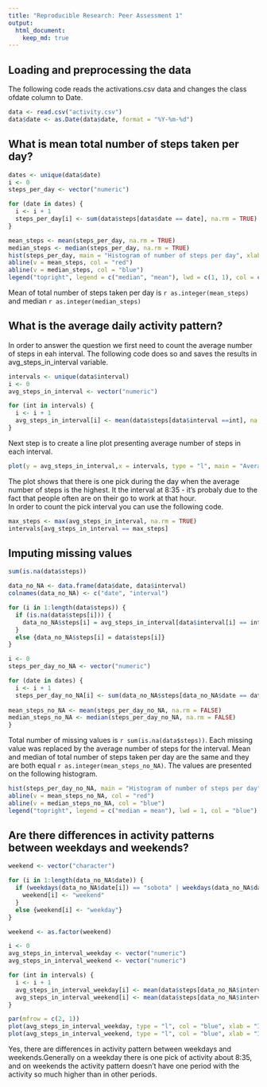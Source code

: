 ```yaml
---
title: "Reproducible Research: Peer Assessment 1"
output: 
  html_document:
    keep_md: true
---
```



## Loading and preprocessing the data

The following code reads the activations.csv data and changes the class ofdate column to Date.
```r
data <- read.csv("activity.csv")  
data$date <- as.Date(data$date, format = "%Y-%m-%d")  
```

## What is mean total number of steps taken per day?

```r
dates <- unique(data$date)
i <- 0
steps_per_day <- vector("numeric")

for (date in dates) {
  i <- i + 1
  steps_per_day[i] <- sum(data$steps[data$date == date], na.rm = TRUE)
}

mean_steps <- mean(steps_per_day, na.rm = TRUE)
median_steps <- median(steps_per_day, na.rm = TRUE)
hist(steps_per_day, main = "Histogram of number of steps per day", xlab = "Number of steps", breaks = 20)
abline(v = mean_steps, col = "red")
abline(v = median_steps, col = "blue")
legend("topright", legend = c("median", "mean"), lwd = c(1, 1), col = c("blue", "red"))

```

Mean of total number of steps taken per day is `r as.integer(mean_steps)` and median `r as.integer(median_steps)`

## What is the average daily activity pattern?

In order to answer the question we first need to count the average number of steps in eah interval. The following code does so and saves the results in avg_steps_in_interval variable.

```r
intervals <- unique(data$interval)
i <- 0
avg_steps_in_interval <- vector("numeric")

for (int in intervals) {
  i <- i + 1
  avg_steps_in_interval[i] <- mean(data$steps[data$interval ==int], na.rm = TRUE)
}
```

Next step is to create a line plot presenting average number of steps in each interval.  

```r
plot(y = avg_steps_in_interval,x = intervals, type = "l", main = "Average daily activity pattern", xlab = "Interval", ylab = "Number of steps")  
```  

The plot shows that there is one pick during the day when the average number of steps is the highest. It the interval at 8:35 - it's probaly due to the fact that people often are on their go to work at that hour.  
In order to count the pick interval you can use the following code.

```r
max_steps <- max(avg_steps_in_interval, na.rm = TRUE)
intervals[avg_steps_in_interval == max_steps]

```

## Imputing missing values

```r
sum(is.na(data$steps))

data_no_NA <- data.frame(data$date, data$interval)
colnames(data_no_NA) <- c("date", "interval")

for (i in 1:length(data$steps)) {
  if (is.na(data$steps[i])) {
    data_no_NA$steps[i] = avg_steps_in_interval[data$interval[i] == intervals]
  }
  else {data_no_NA$steps[i] = data$steps[i]}
}

i <- 0
steps_per_day_no_NA <- vector("numeric")

for (date in dates) {
  i <- i + 1
  steps_per_day_no_NA[i] <- sum(data_no_NA$steps[data_no_NA$date == date], na.rm = FALSE)
  
mean_steps_no_NA <- mean(steps_per_day_no_NA, na.rm = FALSE)
median_steps_no_NA <- median(steps_per_day_no_NA, na.rm = FALSE)
}
```
Total number of missing values is `r sum(is.na(data$steps))`. Each missing value was replaced by the average number of steps for the interval. Mean and median of total number of steps taken per day are the same and they are both equal `r as.integer(mean_steps_no_NA)`. The values are presented on the following histogram.

```r
hist(steps_per_day_no_NA, main = "Histogram of number of steps per day", xlab = "Number of steps", breaks = 20)
abline(v = mean_steps_no_NA, col = "red")
abline(v = median_steps_no_NA, col = "blue")
legend("topright", legend = c("median = mean"), lwd = 1, col = "blue")
```

## Are there differences in activity patterns between weekdays and weekends?

```r
weekend <- vector("character")

for (i in 1:length(data_no_NA$date)) {
  if (weekdays(data_no_NA$date[i]) == "sobota" | weekdays(data_no_NA$date[i]) == "niedziela") {
    weekend[i] <- "weekend"
  }
  else {weekend[i] <- "weekday"}
}

weekend <- as.factor(weekend)

i <- 0
avg_steps_in_interval_weekday <- vector("numeric")
avg_steps_in_interval_weekend <- vector("numeric")

for (int in intervals) {
  i <- i + 1
  avg_steps_in_interval_weekday[i] <- mean(data$steps[data_no_NA$interval ==int & weekend == "weekday"], na.rm = TRUE)
  avg_steps_in_interval_weekend[i] <- mean(data$steps[data_no_NA$interval ==int & weekend == "weekend"], na.rm = TRUE)
}

par(mfrow = c(2, 1))
plot(avg_steps_in_interval_weekday, type = "l", col = "blue", xlab = "Interval", ylab = "Number of steps", main = "Weekday")
plot(avg_steps_in_interval_weekend, type = "l", col = "blue", xlab = "Interval", ylab = "Number of steps", main = "Weekend")
```

Yes, there are differences in activity pattern between weekdays and weekends.Generally on a weekday there is one pick of activity about 8:35, and on weekends the activity pattern doesn't have one period with the activity so much higher than in other periods.